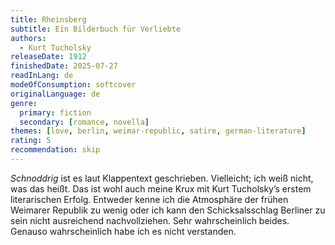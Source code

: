 ```yaml
---
title: Rheinsberg
subtitle: Ein Bilderbuch für Verliebte
authors:
  - Kurt Tucholsky
releaseDate: 1912
finishedDate: 2025-07-27
readInLang: de
modeOfConsumption: softcover
originalLanguage: de
genre:
  primary: fiction
  secondary: [romance, novella]
themes: [love, berlin, weimar-republic, satire, german-literature]
rating: 5
recommendation: skip
---
```


_Schnoddrig_ ist es laut Klappentext geschrieben. Vielleicht; ich weiß nicht, was das heißt. Das ist wohl auch meine Krux mit Kurt Tucholsky’s erstem literarischen Erfolg. Entweder kenne ich die Atmosphäre der frühen Weimarer Republik zu wenig oder ich kann den Schicksalsschlag Berliner zu sein nicht ausreichend nachvollziehen. Sehr wahrscheinlich beides. Genauso wahrscheinlich habe ich es nicht verstanden.
